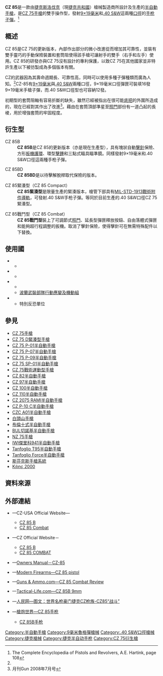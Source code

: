 {{noteTA
|G1=軍事
|G2=長度單位
|G3=Firearms
}}
{{Infobox Weapon
|name= CZ 85
|image= File:CZ 85 Combat Duo Tone 9mm.JPG
|image_size= 300px
|caption= CZ 85戰鬥雙色調型半自動手槍
|origin= {{flagcountry|Czech Republic}}
|type= [[半自动手枪|半自动手枪]]
<!-- Type selection -->
|is_ranged= yes
|is_bladed= 
|is_explosive= 
|is_artillery= 
|is_vehicle= 
|is_missile= 
|is_UK= 
<!-- Service history -->
|service= 
|used_by= 
|wars= 
<!-- Production history -->
|designer= {{tsl|en|Česká zbrojovka Uherský Brod|烏爾斯基·布羅德兵工廠}}（CZ-UB）
|design_date= 1980年代中期
|manufacturer= 烏爾斯基·布羅德兵工廠（CZ-UB）
|unit_cost= <div class="NavFrame collapsed" style="color: black; background-color: #FFFFFF; margin: 0 auto; padding: 0 10px; text-align: left;"><div class="NavHead" style="background-color: #FFFFFF; margin: 0 auto; padding: 0 10px; font-weight:normal;">[[建議售價|MSRP]]：</div><div class="NavContent" style="background-color: #FFFFFF; margin: 0 auto; padding: 0 10px;">
* CZ 85B：[[美元|$]]628.00<ref name="CZ-85B">{{cite web|title=CZ USA－CZ 85 B|url=http://cz-usa.com/product/cz-85-b-9mm-black-16-rd-mags/|accessdate=5 January 2016|archive-date=2015-12-29|archive-url=https://web.archive.org/web/20151229072027/http://cz-usa.com/product/cz-85-b-9mm-black-16-rd-mags|dead-url=no}}</ref>
* CZ 85戰鬥型：$664.00<ref name="CZ-85 Combat">{{cite web|title=CZ USA－CZ 85 Combat|url=http://cz-usa.com/product/cz-85-combat-9mm-black-adj-sights-16-rd-mags/|accessdate=5 January 2016|archive-date=2016-01-06|archive-url=https://web.archive.org/web/20160106070505/http://cz-usa.com/product/cz-85-combat-9mm-black-adj-sights-16-rd-mags|dead-url=no}}</ref>
</div>
</div>
|production_date= 1986年—
|number= 
|variants= 
<!-- General specifications -->
|spec_label= 
|weight= 空槍：1,000[[克|克]]（35.27[[盎司|盎司]]，2.2[[磅|磅]]）<div class="NavFrame collapsed" style="color: black; background-color: #FFFFFF; margin: 0 auto; padding: 0 10px; text-align: left;"><div class="NavHead" style="background-color: #FFFFFF; margin: 0 auto; padding: 0 10px; font-weight:normal;"></div><div class="NavContent" style="background-color: #FFFFFF; margin: 0 auto; padding: 0 10px;">
* CZ 85B：966.15克（34.08盎司，2.13磅）<ref name="CZ-85B"/>
* CZ 85戰鬥型：1,002.44克（35.36盎司，2.21磅）<ref name="CZ-85 Combat"/>
</div>
</div>
|length= 206[[毫米|毫米]]（8.11[[英寸|英寸]]）
|part_length= 114毫米（4.49英吋）<div class="NavFrame collapsed" style="color: black; background-color: #FFFFFF; margin: 0 auto; padding: 0 10px; text-align: left;"><div class="NavHead" style="background-color: #FFFFFF; margin: 0 auto; padding: 0 10px; font-weight:normal;"></div><div class="NavContent" style="background-color: #FFFFFF; margin: 0 auto; padding: 0 10px;">
* CZ 85B：117.09毫米（4.61英吋）<ref name="CZ-85B"/>
* CZ 85戰鬥型：117.09毫米（4.61英吋）<ref name="CZ-85 Combat"/>
</div>
</div>
|width= 35毫米（1.38英吋）
|height= 138毫米（5.43英吋）
|diameter= 
|crew= 
<!-- Ranged weapon specifications -->
|cartridge= -{}-
* [[9×19mm魯格彈|9×19毫米鲁格彈]]
* [[.40_S&W|.40 S&W]]
|caliber= <div class="NavFrame collapsed" style="color: black; background-color: #FFFFFF; margin: 0 auto; padding: 0 10px; text-align: left;"><div class="NavHead" style="background-color: #FFFFFF; margin: 0 auto; padding: 0 10px; font-weight:normal;"></div><div class="NavContent" style="background-color: #FFFFFF; margin: 0 auto; padding: 0 10px;">
* 9×19毫米鲁格彈：9.02毫米（.355英吋）
* .40 S&W：10毫米（.40英吋）
</div>
</div>
|barrels= 1根，[[碳鋼|碳鋼]]製，[[膛線|膛線]]採用[[膛線#錘鍛（Hammer_forge）|冷鍛法]]加工製成，無[[槍口|槍口]]裝置<div class="NavFrame collapsed" style="color: black; background-color: #FFFFFF; margin: 0 auto; padding: 0 10px; text-align: left;"><div class="NavHead" style="background-color: #FFFFFF; margin: 0 auto; padding: 0 10px; font-weight:normal;"></div><div class="NavContent" style="background-color: #FFFFFF; margin: 0 auto; padding: 0 10px;">
* 9×19毫米魯格彈：標準膛線纏距為1：9.8，右旋
* .40 S&W：標準膛線纏距為1：16，右旋
</div>
</div>
|action= <div class="NavFrame collapsed" style="color: black; background-color: #FFFFFF; margin: 0 auto; padding: 0 10px; text-align: left;"><div class="NavHead" style="background-color: #FFFFFF; margin: 0 auto; padding: 0 10px; font-weight:normal;"></div><div class="NavContent" style="background-color: #FFFFFF; margin: 0 auto; padding: 0 10px;">
* [[後座作用|槍管短行程後座作用]]
* {{Link-en|後膛槍炮|Breechloader|後膛裝填}}
* 單／雙動式
</div>
</div>
|mode= {{Link-en|半自動槍械|Semi-automatic firearm|半自動}}
|rate= 
|velocity= 
|range= 50[[米_(单位)|公尺]]（54.68[[码|码]]，164.04[[英尺|英尺]]）
|max_range= 
|feed= <div class="NavFrame collapsed" style="color: black; background-color: #FFFFFF; margin: 0 auto; padding: 0 10px; text-align: left;"><div class="NavHead" style="background-color: #FFFFFF; margin: 0 auto; padding: 0 10px; font-weight:normal;"></div><div class="NavContent" style="background-color: #FFFFFF; margin: 0 auto; padding: 0 10px;">
* 9×19毫米鲁格彈：10、16發可拆卸式鋼製雙排[[彈匣|彈匣]]
* .40 S&W：10、12發可拆卸式鋼製雙排彈匣
</div>
</div>
|sights= [[機械瞄具|機械瞄具]]：金属缺口式[[照門|照門]]及片狀[[照準器|準星]]（三点式）
<!-- 火炮規格 -->
|breech= 
|recoil= 
|carriage= 
|elevation= 
|traverse= 
<!-- 刃器規格 --> 
|blade_type= 
|hilt_type= 
|sheath_type= 
|head_type= 
|haft_type= 
<!-- 爆炸物內填炸藥規格 --> 
|filling= 
|filling_weight= 
|detonation= 
|yield= 
<!-- 車輛/飛彈 規格 -->
|armour= 
|primary_armament= 
|secondary_arament= 
|engine= 
|engine_power= 
|transmission= 
|payload_capacity= 
|fuel_capacity= 
|pw_ratio= 
|suspension= 
|clearance= 
|vehicle_range= 
|speed= 
|guidance= 
|steering= 
<!-- missiles only -->
|wingspan= 
|propellant= 
|ceiling= 
|altitude= 
|depth= 
|boost= 
|accuracy= 
|launch_platform= 
|transport= 
}}

'''CZ 85'''是一款由[[捷克斯洛伐克|捷克斯洛伐克]]（現[[捷克|捷克共和國]]）槍械製造商{{tsl|en|Česká zbrojovka Uherský Brod|烏爾斯基·布羅德兵工廠}}所設計及生產的[[半自動手槍|半自動手槍]]，是[[CZ_75手槍|CZ 75手槍]]的雙手操作型，發射[[9×19mm魯格彈|9×19毫米]]和[[.40_S&W|.40 S&W]]這兩種[[口徑|口徑]]的[[手枪|手枪]][[子彈|子彈]]。<ref name = "Hartink">The Complete Encyclopedia of Pistols and Revolvers, A.E. Hartink, page 108</ref>

== 概述 ==
CZ 85是CZ 75的更新版本，內部作出部分的微小改進從而增加其可靠性，並裝有雙手靈巧的手動保險裝置和套筒阻使得該手槍可讓射手的雙手（右手和左手）使用。CZ 85的研發亦與CZ 75沒有設計的專利保護，以致CZ 75在其他國家並非特許生產以下被彷製成為多個版本有關。

CZ的武器因為其壽命週期長、可靠性高，同時可以使用多種子彈種類而廣為人知。<ref name="Hartink"/>CZ-85有[[9×19mm魯格彈|9×19毫米]]與[[.40_S&W|.40 S&W]]兩種口徑，9×19毫米口徑彈匣可裝填16發9×19毫米手槍子彈，而.40 S&W口徑型也可容納12發。

初期型的套筒阻軸有容易折斷的缺失，雖然已經被指出在很可能[[机匣|底把]]的外圍所造成的，現在已經對其作出了改進<ref>月刊Gun 2008年7月号</ref>。藉由在套筒頂部準星至[[照門|照門]]部份有一道凸起的長棱，用於增強套筒的牢固程度。

== 衍生型 ==
; CZ 85B
: '''CZ 85B'''是CZ 85的更新版本（亦是現在生產型），具有塊狀自動[[撞針|擊針]]保險、方形[[扳機護環|扳機護環]]、環型[[擊錘|擊錘]]和三點式瞄具瞄準鏡。同樣發射9×19毫米和.40 S&W口徑這兩種手枪子彈。

; CZ 85BD
: '''CZ 85BD'''是以待擊解脫桿取代保險的版本。

; CZ 85緊湊型（CZ 85 Compact）
: '''CZ 85緊湊型'''是限量生產的緊湊版本，槍管下部具有[[皮卡汀尼導軌|MIL-STD-1913戰術附件導軌]]，可發射.40 S&W手枪子彈。等同於目前生產的.40 S&W口徑CZ 75緊湊型。

; CZ 85戰鬥型（CZ 85 Combat）
: '''CZ 85戰鬥型'''裝上了可調節式[[照門|照門]]、延長型彈匣釋放按鈕、自由落體式彈匣和能夠超行程調整的扳機。取消了擊針保險，使得擊針可在無需特殊配件以下替換。

== 使用國 ==
* {{flagcountry|Argentina}}
** {{tsl|en|Argentine Federal Police|阿根廷聯邦警察}}
* {{flagcountry|Czech Republic}}
** {{tsl|en|Útvar rychlého nasazení|捷克警察快速應變組}}
* {{flagcountry|Poland}}
** {{tsl|en|Policja|波蘭警察}}
** [[波蘭軍事|波蘭武裝部隊]][[行動應變及機動組|行動應變及機動組]]
* {{flagcountry|Republika Srpska}}
** 特別反恐單位

== 參見 ==
{{refbegin|2}}
* [[CZ_75手槍|CZ 75手槍]]
* [[CZ_75_D緊湊型手槍|CZ 75 D緊湊型手槍]]
* [[CZ_75_P-01半自動手槍|CZ 75 P-01半自動手槍]]
* [[CZ_75_P-07半自動手槍|CZ 75 P-07半自動手槍]]
* [[CZ_75_P-09半自動手槍|CZ 75 P-09半自動手槍]]
* [[CZ_75_SP-01半自動手槍|CZ 75 SP-01半自動手槍]]
* [[CZ_75戰術運動型手槍|CZ 75戰術運動型手槍]]
* [[CZ_82半自動手槍|CZ 82半自動手槍]]
* [[CZ_97半自動手槍|CZ 97半自動手槍]]
* [[CZ_100半自動手槍|CZ 100半自動手槍]]
* [[CZ_110半自動手槍|CZ 110半自動手槍]]
* [[CZ_2075_RAMI半自動手槍|CZ 2075 RAMI半自動手槍]]
* [[CZ_P-10_C半自動手槍|CZ P-10 C半自動手槍]]
* [[CZC_A01半自動手槍|CZC A01半自動手槍]]
* [[白頭山手槍|白頭山手槍]]
* [[布倫十式半自動手槍|布倫十式半自動手槍]]
* [[BUL切諾基半自動手槍|BUL切諾基半自動手槍]]
* [[NZ_75手槍|NZ 75手槍]]
* [[IWI傑里科941半自動手槍|IWI傑里科941半自動手槍]]
* [[Tanfoglio_T95半自動手槍|Tanfoglio T95半自動手槍]]
* [[Tanfoglio_Force半自動手槍|Tanfoglio Force半自動手槍]]
* [[斯芬克斯手槍系統|斯芬克斯手槍系統]]
* [[Kılınç_2000半自動手槍|Kılınç 2000]]
{{refend}}

== 資料來源 ==
{{commons category|CZ 85}}
{{Reflist}}
<!-- == 參考文獻 ==
{{refbegin|2}}
{{refend}} -->

== 外部連結 ==
{{refbegin|2}}
* {{en icon}}—CZ-USA Official Website—
** [http://cz-usa.com/product/cz-85-b-9mm-black-16-rd-mags/ CZ 85 B]{{Wayback|url=http://cz-usa.com/product/cz-85-b-9mm-black-16-rd-mags/ |date=20151229072027 }}
** [http://cz-usa.com/product/cz-85-combat-9mm-black-adj-sights-16-rd-mags/ CZ 85 Combat]{{Wayback|url=http://cz-usa.com/product/cz-85-combat-9mm-black-adj-sights-16-rd-mags/ |date=20160106070505 }}
* {{en icon}}—CZ Official Website－
** [https://web.archive.org/web/20160104174402/http://www.czub.cz/en/catalog/79-pistols-cz/PST/CZ_85_B.aspx CZ 85 B]
** [https://web.archive.org/web/20160104174414/http://www.czub.cz/en/catalog/79-pistols-cz/PST/CZ_85_COMBAT.aspx CZ 85 COMBAT]
* {{en icon}}—[https://web.archive.org/web/20121212062834/http://www.czub.cz/zbrojovka/cz-manual/Instruction-Manual-CZ-85.pdf Owners Manual－CZ-85]
* {{en icon}}—[http://world.guns.ru/handguns/hg/chex/cz-5-e.html Modern Firearms—CZ 85 pistol]{{Wayback|url=http://world.guns.ru/handguns/hg/chex/cz-5-e.html |date=20151222202637 }}
* {{en icon}}—[https://web.archive.org/web/20150906082511/http://www.gunsandammo.com/reviews/cz-85-combat-review/ Guns & Ammo.com—CZ 85 Combat Review]
* {{en icon}}—[http://www.tactical-life.com/combat-handguns/cz-85b-9mm/ Tactical-Life.com—CZ 85B 9mm]{{Wayback|url=http://www.tactical-life.com/combat-handguns/cz-85b-9mm/ |date=20160304195557 }}
* {{zh-hans icon}}—[http://people.com.cn/GB/junshi/192/8945/8953/20021120/870518.html 人民网—图文：世界名枪豪门捷克CZ枪族-CZ85“战斗”]{{Wayback|url=http://people.com.cn/GB/junshi/192/8945/8953/20021120/870518.html |date=20160304090707 }}
* {{zh-hans icon}}—[http://pewpewpew.work/czech/cz75/cz85.htm 槍炮世界—CZ 85手枪]{{Wayback|url=http://pewpewpew.work/czech/cz75/cz85.htm |date=20200222011904 }}
** [http://pewpewpew.work/czech/cz75/cz85b.htm CZ 85B手枪]{{Wayback|url=http://pewpewpew.work/czech/cz75/cz85b.htm |date=20200126021446 }}
{{refend}}

{{捷克兵工廠槍械}}

[[Category:半自動手槍|Category:半自動手槍]]
[[Category:9毫米魯格彈槍械|Category:9毫米魯格彈槍械]]
[[Category:.40_S&W口徑槍械|Category:.40 S&W口徑槍械]]
[[Category:捷克槍械|Category:捷克槍械]]
[[Category:捷克半自动手枪|Category:捷克半自动手枪]]
[[Category:CZ_75衍生槍|Category:CZ 75衍生槍]]